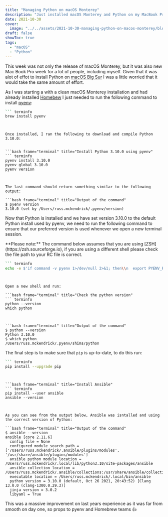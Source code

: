 ```yaml
---
title: "Managing Python on macOS Monterey"
description: "Just installed macOS Monterey and Python on my MacBook Pro! Easy peasy with pyenv. Check out my experience!"
date: 2021-10-30
cover:
  image: "../../assets/2021-10-30-managing-python-on-macos-monterey/blog-cover-2021-10-30-managing-python-on-macos-monterey.png"
draft: false
showToc: true
tags:
  - "macOS"
  - "Python"
---
```


This week was not only the release of macOS Monterey, but it was also new Mac Book Pro week for a lot of people, including myself. Given that it was alot of effot to install Python on [macOS Big Sur](/2021/01/10/managing-python-on-macos-big-sur/) I was a little worried that it would take the same amount of effort.

As I was starting a with a clean macOS Monterey installation and had already installed [Homebew](https://brew.sh) I just needed to run the following command to install [pyenv](https://github.com/pyenv/pyenv):

```bash frame="terminal" title="Install pyenv"
``` terminfo
brew install pyenv
```
```


Once installed, I ran the following to download and compile Python 3.10.0:


```bash frame="terminal" title="Install Python 3.10.0 using pyenv"
``` terminfo
pyenv install 3.10.0
pyenv global 3.10.0
pyenv version
```
```


The last command should return something similar to the following output:

```bash frame="terminal" title="Output of the command"
$ pyenv version
3.10.0 (set by /Users/russ.mckendrick/.pyenv/version)
```


Now that Python is installed and we have set version 3.10.0 to the default Python install used by pyenv, we need to run the following command to ensure that our preferred version is used whenever we open a new terminal session.

<InfoCallout title="Info">
**Please note:** The command below assumes that you are using [ZSH](https://zsh.sourceforge.io), if you are using a different shell please check the file path to your RC file is correct.
</InfoCallout>

```bash frame="terminal" title="Make sure the pyenv version is used"
``` terminfo
echo -e $'if command -v pyenv 1>/dev/null 2>&1; then\\n  export PYENV_ROOT="$HOME/.pyenv"\\n  export PATH="$PYENV_ROOT/bin:$PATH"\\n  eval "$(pyenv init --path)"\\n  eval "$(pyenv init -)"\\nfi' >> ~/.zshrc
```
```


Open a new shell and run:

```bash frame="terminal" title="Check the python version"
``` terminfo
python --version
which python
```
```


```bash frame="terminal" title="Output of the command"
$ python --version
Python 3.10.0
$ which python
/Users/russ.mckendrick/.pyenv/shims/python
```


The final step is to make sure that `pip` is up-to-date, to do this run:

```bash frame="terminal" title="Update pip"
``` terminfo
pip install --upgrade pip
```
```


```bash frame="terminal" title="Install Ansible"
``` terminfo
pip install --user ansible
ansible --version
```
```


As you can see from the output below, Ansible was isntalled and using the correct version of Python:

```bash frame="terminal" title="Output of the command"
$ ansible --version
ansible [core 2.11.6]
  config file = None
  configured module search path = ['/Users/russ.mckendrick/.ansible/plugins/modules', '/usr/share/ansible/plugins/modules']
  ansible python module location = /Users/russ.mckendrick/.local/lib/python3.10/site-packages/ansible
  ansible collection location = /Users/russ.mckendrick/.ansible/collections:/usr/share/ansible/collections
  executable location = /Users/russ.mckendrick/.local/bin/ansible
  python version = 3.10.0 (default, Oct 26 2021, 20:43:52) [Clang 13.0.0 (clang-1300.0.29.3)]
  jinja version = 3.0.2
  libyaml = True
```


This was a massive improvement on last years experience as it was far from smooth on day one, so props to pyenv and Homebrew teams 👍
